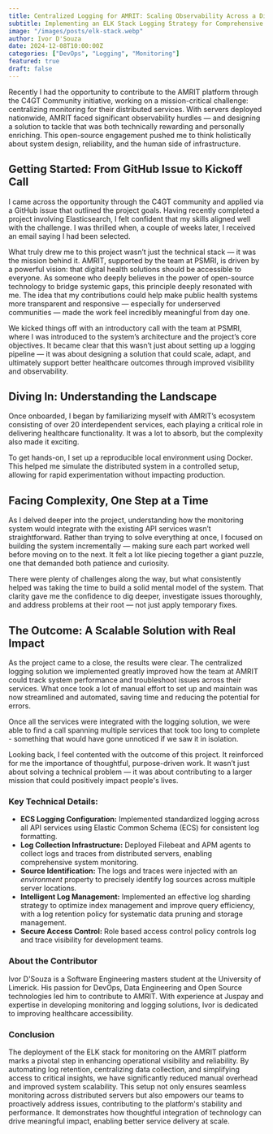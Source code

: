 ```yaml
---
title: Centralized Logging for AMRIT: Scaling Observability Across a Distributed Infrastructure
subtitle: Implementing an ELK Stack Logging Strategy for Comprehensive System Monitoring
image: "/images/posts/elk-stack.webp"
author: Ivor D'Souza
date: 2024-12-08T10:00:00Z
categories: ["DevOps", "Logging", "Monitoring"]
featured: true
draft: false
---
```


Recently I had the opportunity to contribute to the AMRIT platform through the C4GT Community initiative, working on a mission-critical challenge: centralizing monitoring for their distributed services. With servers deployed nationwide, AMRIT faced significant observability hurdles — and designing a solution to tackle that was both technically rewarding and personally enriching. This open-source engagement pushed me to think holistically about system design, reliability, and the human side of infrastructure.

<strong>
<h2>Getting Started: From GitHub Issue to Kickoff Call</h2>
</strong>
I came across the opportunity through the C4GT community and applied via a GitHub issue that outlined the project goals. Having recently completed a project involving Elasticsearch, I felt confident that my skills aligned well with the challenge. I was thrilled when, a couple of weeks later, I received an email saying I had been selected.

What truly drew me to this project wasn’t just the technical stack — it was the mission behind it. AMRIT, supported by the team at PSMRI, is driven by a powerful vision: that digital health solutions should be accessible to everyone. As someone who deeply believes in the power of open-source technology to bridge systemic gaps, this principle deeply resonated with me. The idea that my contributions could help make public health systems more transparent and responsive — especially for underserved communities — made the work feel incredibly meaningful from day one.

We kicked things off with an introductory call with the team at PSMRI, where I was introduced to the system’s architecture and the project’s core objectives. It became clear that this wasn’t just about setting up a logging pipeline — it was about designing a solution that could scale, adapt, and ultimately support better healthcare outcomes through improved visibility and observability.

<strong>
<h2>Diving In: Understanding the Landscape</h2>
</strong>
Once onboarded, I began by familiarizing myself with AMRIT’s ecosystem consisting of over 20 interdependent services, each playing a critical role in delivering healthcare functionality. It was a lot to absorb, but the complexity also made it exciting.

To get hands-on, I set up a reproducible local environment using Docker. This helped me simulate the distributed system in a controlled setup, allowing for rapid experimentation without impacting production.


<strong>
<h2>Facing Complexity, One Step at a Time</h2>
</strong>
As I delved deeper into the project, understanding how the monitoring system would integrate with the existing API services wasn’t straightforward. Rather than trying to solve everything at once, I focused on building the system incrementally — making sure each part worked well before moving on to the next. It felt a lot like piecing together a giant puzzle, one that demanded both patience and curiosity.

There were plenty of challenges along the way, but what consistently helped was taking the time to build a solid mental model of the system. That clarity gave me the confidence to dig deeper, investigate issues thoroughly, and address problems at their root — not just apply temporary fixes.

<strong>
<h2>The Outcome: A Scalable Solution with Real Impact</h2>
</strong>
As the project came to a close, the results were clear. The centralized logging solution we implemented greatly improved how the team at AMRIT could track system performance and troubleshoot issues across their services. What once took a lot of manual effort to set up and maintain was now streamlined and automated, saving time and reducing the potential for errors.

Once all the services were integrated with the logging solution, we were able to find a call spanning multiple services that took too long to complete - something that would have gone unnoticed if we saw it in isolation.

Looking back, I feel contented with the outcome of this project. It reinforced for me the importance of thoughtful, purpose-driven work. It wasn’t just about solving a technical problem — it was about contributing to a larger mission that could positively impact people's lives.


<h3>Key Technical Details:</h3>
<ul>
  <li>
    <strong>ECS Logging Configuration:</strong>
    Implemented standardized logging across all API services using Elastic Common Schema (ECS) for consistent log formatting.
  </li>

  <li>
    <strong>Log Collection Infrastructure:</strong>
    Deployed Filebeat and APM agents to collect logs and traces from distributed servers, enabling comprehensive system monitoring.
  </li>

  <li>
    <strong>Source Identification:</strong>
    The logs and traces were injected with an <i>environment</i> property to precisely identify log sources across multiple server locations.
  </li>

  <li>
    <strong>Intelligent Log Management:</strong> 
    Implemented an effective log sharding strategy to optimize index management and improve query efficiency, with a log retention policy for systematic data pruning and storage management.
  </li>

  <li>
    <strong>Secure Access Control:</strong>
    Role based access control policy controls log and trace visibility for development teams.
  </li>
</ul>

<h3>About the Contributor</h3>

Ivor D'Souza is a Software Engineering masters student at the University of Limerick. His passion for DevOps, Data Engineering and Open Source technologies led him to contribute to AMRIT. With experience at Juspay and expertise in developing monitoring and logging solutions, Ivor is dedicated to improving healthcare accessibility.

<h3>Conclusion</h3>

The deployment of the ELK stack for monitoring on the AMRIT platform marks a pivotal step in enhancing operational visibility and reliability. By automating log retention, centralizing data collection, and simplifying access to critical insights, we have significantly reduced manual overhead and improved system scalability. This setup not only ensures seamless monitoring across distributed servers but also empowers our teams to proactively address issues, contributing to the platform's stability and performance. It demonstrates how thoughtful integration of technology can drive meaningful impact, enabling better service delivery at scale.








